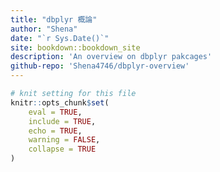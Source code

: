 ```yaml
---
title: "dbplyr 概論"
author: "Shena"
date: "`r Sys.Date()`"
site: bookdown::bookdown_site
description: 'An overview on dbplyr pakcages'
github-repo: 'Shena4746/dbplyr-overview'
---
```


```r
# knit setting for this file
knitr::opts_chunk$set(
    eval = TRUE,
    include = TRUE,
    echo = TRUE,
    warning = FALSE,
    collapse = TRUE
)
```